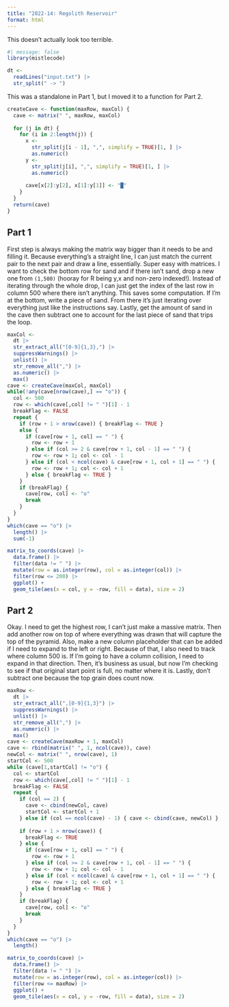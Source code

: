 ```yaml
---
title: "2022-14: Regolith Reservoir"
format: html
---
```


This doesn't actually look too terrible.

```r
#| message: false
library(mistlecode)
```

```r
dt <- 
  readLines("input.txt") |>
  str_split(" -> ")
```

This was a standalone in Part 1, but I moved it to a function for Part 2.

```r
createCave <- function(maxRow, maxCol) {
  cave <- matrix(" ", maxRow, maxCol)
  
  for (j in dt) {
    for (i in 2:length(j)) {
      x <-
        str_split(j[i - 1], ",", simplify = TRUE)[1, ] |>
        as.numeric()
      y <-
        str_split(j[i], ",", simplify = TRUE)[1, ] |>
        as.numeric()
      
      cave[x[2]:y[2], x[1]:y[1]] <- "█"
    }
  }
  return(cave)
}
```

## Part 1

First step is always making the matrix way bigger than it needs to be and
filling it. Because everything's a straight line, I can just match the current
pair to the next pair and draw a line, essentially. Super easy with matrices. I
want to check the bottom row for sand and if there isn't sand, drop a new one
from `(1,500)` (hooray for R being y,x and non-zero indexed!). Instead of
iterating through the whole drop, I can just get the index of the last row in
column 500 where there isn't anything. This saves some computation. If I'm at
the bottom, write a piece of sand. From there it's just iterating over
everything just like the instructions say. Lastly, get the amount of sand in the
cave then subtract one to account for the last piece of sand that trips the
loop.

```r
maxCol <-
  dt |>
  str_extract_all("[0-9]{1,3},") |>
  suppressWarnings() |>
  unlist() |>
  str_remove_all(",") |>
  as.numeric() |>
  max()
cave <- createCave(maxCol, maxCol)
while(!any(cave[nrow(cave),] == "o")) {
  col <- 500
  row <- which(cave[,col] != " ")[1] - 1
  breakFlag <- FALSE
  repeat {
    if (row + 1 > nrow(cave)) { breakFlag <- TRUE }
    else {
      if (cave[row + 1, col] == " ") {
        row <- row + 1
      } else if (col >= 2 & cave[row + 1, col - 1] == " ") {
        row <- row + 1; col <- col - 1
      } else if (col < ncol(cave) & cave[row + 1, col + 1] == " ") {
        row <- row + 1; col <- col + 1
      } else { breakFlag <- TRUE }
    }
    if (breakFlag) {
      cave[row, col] <- "o"
      break
    }
  }
}
which(cave == "o") |>
  length() |>
  sum(-1)
```

```r
matrix_to_coords(cave) |>
  data.frame() |>
  filter(data != " ") |>
  mutate(row = as.integer(row), col = as.integer(col)) |>
  filter(row <= 200) |>
  ggplot() +
  geom_tile(aes(x = col, y = -row, fill = data), size = 2)
```

## Part 2

Okay. I need to get the highest row, I can't just make a massive matrix. Then
add another row on top of where everything was drawn that will capture the top
of the pyramid. Also, make a new column placeholder that can be added if I need
to expand to the left or right. Because of that, I also need to track where
column 500 is. If I'm going to have a column collision, I need to expand in that
direction. Then, it's business as usual, but now I'm checking to see if that
original start point is full, no matter where it is. Lastly, don't subtract one
because the top grain does count now.

```r
maxRow <-
  dt |>
  str_extract_all(",[0-9]{1,3}") |>
  suppressWarnings() |>
  unlist() |>
  str_remove_all(",") |>
  as.numeric() |>
  max()
cave <- createCave(maxRow + 1, maxCol)
cave <- rbind(matrix(" ", 1, ncol(cave)), cave)
newCol <- matrix(" ", nrow(cave), 1)
startCol <- 500
while (cave[1,startCol] != "o") {
  col <- startCol
  row <- which(cave[,col] != " ")[1] - 1
  breakFlag <- FALSE
  repeat {
    if (col == 2) { 
      cave <- cbind(newCol, cave)
      startCol <- startCol + 1
    } else if (col == ncol(cave) - 1) { cave <- cbind(cave, newCol) }
    
    if (row + 1 > nrow(cave)) { 
      breakFlag <- TRUE 
    } else {
      if (cave[row + 1, col] == " ") {
        row <- row + 1
      } else if (col >= 2 & cave[row + 1, col - 1] == " ") {
        row <- row + 1; col <- col - 1
      } else if (col < ncol(cave) & cave[row + 1, col + 1] == " ") {
        row <- row + 1; col <- col + 1
      } else { breakFlag <- TRUE }
    }
    if (breakFlag) {
      cave[row, col] <- "o"
      break
    }
  }
}
which(cave == "o") |>
  length()
```

```r
matrix_to_coords(cave) |>
  data.frame() |>
  filter(data != " ") |>
  mutate(row = as.integer(row), col = as.integer(col)) |>
  filter(row <= maxRow) |>
  ggplot() +
  geom_tile(aes(x = col, y = -row, fill = data), size = 2)
```


